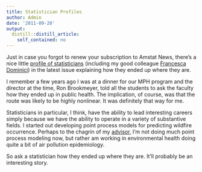 ```yaml
---
title: Statistician Profiles
author: Admin
date: '2011-09-20'
output:
  distill::distill_article:
    self_contained: no
---
```


Just in case you forgot to renew your subscription to Amstat News, there&#8217;s a nice little <a href="http://magazine.amstat.org/blog/2011/09/01/nextstop/" target="_blank">profile of statisticians</a> (including my good colleague <a href="http://www.hsph.harvard.edu/faculty/francesca-dominici/" target="_blank">Francesca Dominici</a>) in the latest issue explaining how they ended up where they are.

I remember a few years ago I was at a dinner for our MPH program and the director at the time, Ron Brookmeyer, told all the students to ask the faculty how they ended up in public health. The implication, of course, was that the route was likely to be highly nonlinear. It was definitely that way for me.

Statisticians in particular, I think, have the ability to lead interesting careers simply because we have the ability to operate in a variety of substantive fields. I started out developing point process models for predicting wildfire occurrence. Perhaps to the chagrin of my <a href="http://www.stat.ucla.edu/~frederic/" target="_blank">advisor</a>, I&#8217;m not doing much point process modeling now, but rather am working in environmental health doing quite a bit of air pollution epidemiology.

So ask a statistician how they ended up where they are. It&#8217;ll probably be an interesting story.
